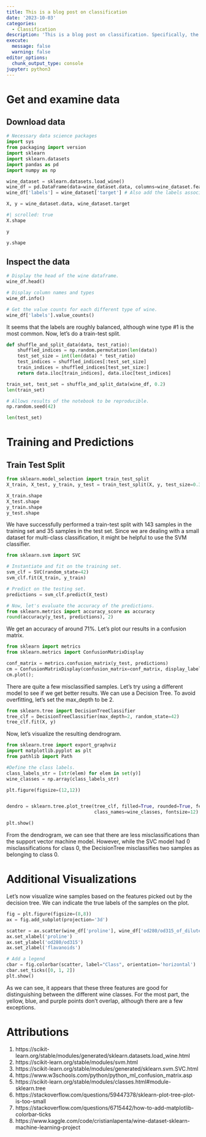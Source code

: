 ```yaml
---
title: This is a blog post on classification
date: '2023-10-03'
categories:
  - Classification
description: 'This is a blog post on classification. Specifically, the SVM classifier is used.'
execute:
  message: false
  warning: false
editor_options:
  chunk_output_type: console
jupyter: python3
---
```


# Get and examine data

## Download data

```python
# Necessary data science packages
import sys
from packaging import version
import sklearn
import sklearn.datasets
import pandas as pd
import numpy as np

wine_dataset = sklearn.datasets.load_wine()
wine_df = pd.DataFrame(data=wine_dataset.data, columns=wine_dataset.feature_names)
wine_df['labels'] = wine_dataset['target'] # Also add the labels associated with each sample

X, y = wine_dataset.data, wine_dataset.target
```

```python
#| scrolled: true
X.shape
```

```python
y
```

```python
y.shape
```

## Inspect the data

```python
# Display the head of the wine dataframe. 
wine_df.head()
```

```python
# Display column names and types
wine_df.info()
```

```python
# Get the value counts for each different type of wine. 
wine_df['labels'].value_counts()
```

It seems that the labels are roughly balanced, although wine type #1 is the most common. Now, let's do a train-test split. 

```python
def shuffle_and_split_data(data, test_ratio):
    shuffled_indices = np.random.permutation(len(data))
    test_set_size = int(len(data) * test_ratio)
    test_indices = shuffled_indices[:test_set_size]
    train_indices = shuffled_indices[test_set_size:]
    return data.iloc[train_indices], data.iloc[test_indices]
```

```python
train_set, test_set = shuffle_and_split_data(wine_df, 0.2)
len(train_set)
```

```python
# Allows results of the notebook to be reproducible. 
np.random.seed(42)
```

```python
len(test_set)
```

# Training and Predictions

## Train Test Split

```python
from sklearn.model_selection import train_test_split
X_train, X_test, y_train, y_test = train_test_split(X, y, test_size=0.33, random_state=42)
```

```python
X_train.shape
X_test.shape
y_train.shape
y_test.shape
```

We have successfully performed a train-test split with 143 samples in the training set and 35 samples in the test set.
Since we are dealing with a small dataset for multi-class classification, it might be helpful to use the SVM classifier. 

```python
from sklearn.svm import SVC

# Instantiate and fit on the training set. 
svm_clf = SVC(random_state=42)
svm_clf.fit(X_train, y_train)
```

```python
# Predict on the testing set. 
predictions = svm_clf.predict(X_test)
```

```python
# Now, let's evaluate the accuracy of the predictions. 
from sklearn.metrics import accuracy_score as accuracy
round(accuracy(y_test, predictions), 2)
```

We get an accuracy of around 71%. Let's plot our results in a confusion matrix. 

```python
from sklearn import metrics
from sklearn.metrics import ConfusionMatrixDisplay

conf_matrix = metrics.confusion_matrix(y_test, predictions)
cm = ConfusionMatrixDisplay(confusion_matrix=conf_matrix, display_labels=[0,1,2])
cm.plot();
```

There are quite a few misclassified samples. Let's try using a different model to see if we get better results. We can use a Decision Tree. To avoid overfitting, let's set the max_depth to be 2. 

```python
from sklearn.tree import DecisionTreeClassifier
tree_clf = DecisionTreeClassifier(max_depth=2, random_state=42)
tree_clf.fit(X, y)
```

Now, let's visualize the resulting dendrogram. 

```python
from sklearn.tree import export_graphviz
import matplotlib.pyplot as plt
from pathlib import Path

#Define the class labels. 
class_labels_str = [str(elem) for elem in set(y)]
wine_classes = np.array(class_labels_str)

plt.figure(figsize=(12,12))


dendro = sklearn.tree.plot_tree(tree_clf, filled=True, rounded=True, feature_names=wine_dataset.feature_names, 
                                class_names=wine_classes, fontsize=12)

plt.show()
```

From the dendrogram, we can see that there are less misclassifications than the support vector machine model. However, while the SVC model had 0 misclassifications for class 0, the DecisionTree misclassifies two samples as belonging to class 0. 

# Additional Visualizations

Let's now visualize wine samples based on the features picked out by the decision tree. We can indicate the true labels of the samples on the plot. 

```python
fig = plt.figure(figsize=(8,8))
ax = fig.add_subplot(projection='3d')

scatter = ax.scatter(wine_df['proline'], wine_df['od280/od315_of_diluted_wines'], wine_df['flavanoids'], marker='o', c=wine_df['labels'])
ax.set_xlabel('proline')
ax.set_ylabel('od280/od315')
ax.set_zlabel('flavanoids')

# Add a legend
cbar = fig.colorbar(scatter, label="Class", orientation='horizontal')
cbar.set_ticks([0, 1, 2])
plt.show()
```

As we can see, it appears that these three features are good for distinguishing between the different wine classes. For the most part, the yellow, blue, and purple points don't overlap, although there are a few exceptions. 

# Attributions

1. https://scikit-learn.org/stable/modules/generated/sklearn.datasets.load_wine.html
2. https://scikit-learn.org/stable/modules/svm.html
3. https://scikit-learn.org/stable/modules/generated/sklearn.svm.SVC.html
4. https://www.w3schools.com/python/python_ml_confusion_matrix.asp
5. https://scikit-learn.org/stable/modules/classes.html#module-sklearn.tree
6. https://stackoverflow.com/questions/59447378/sklearn-plot-tree-plot-is-too-small
7. https://stackoverflow.com/questions/6715442/how-to-add-matplotlib-colorbar-ticks
8. https://www.kaggle.com/code/cristianlapenta/wine-dataset-sklearn-machine-learning-project

